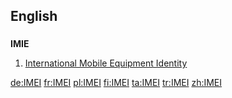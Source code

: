 ==English==

==={{initialism-old|en}}===
'''IMIE'''

# [[w:International Mobile Equipment Identity|International Mobile Equipment Identity]]

[[de:IMEI]]
[[fr:IMEI]]
[[pl:IMEI]]
[[fi:IMEI]]
[[ta:IMEI]]
[[tr:IMEI]]
[[zh:IMEI]]